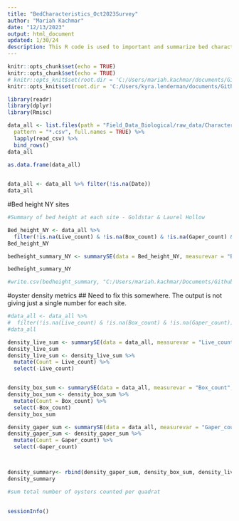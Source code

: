 ```yaml
---
title: "BedCharacteristics_Oct2023Survey"
author: "Mariah Kachmar"
date: "12/13/2023"
output: html_document
updated: 1/30/24
description: This R code is used to important and summarize bed characteristics (height, area, rugosity, density, and coverage) data from the LISS Oyster Health Project's October 2023 oyster population surveys at Ash Creek and Fence Creek intertidal sites in Connecticut and Goldstar Beach and Laurel Hollow subtidal sites in New York. 
---
```



```r
knitr::opts_chunk$set(echo = TRUE)
knitr::opts_chunk$set(echo = TRUE)
# knitr::opts_knit$set(root.dir = 'C:/Users/mariah.kachmar/documents/Github/EAD-ASEB_EPA_LISS_Disease_Surveillance') #Mariah's
knitr::opts_knit$set(root.dir = 'C:/Users/kyra.lenderman/documents/Github/EAD-ASEB_EPA_LISS_Disease_Surveillance') #Kyra's

library(readr)
library(dplyr)
library(Rmisc)
```




```r

data_all <- list.files(path = "Field_Data_Biological/raw_data/Characteristics",                           # Identify all CSV files
  pattern = "*.csv", full.names = TRUE) %>% 
  lapply(read_csv) %>% 
  bind_rows()
data_all

as.data.frame(data_all)

 
data_all <- data_all %>% filter(!is.na(Date))
data_all
```
#Bed height NY sites
 
```r
#Summary of bed height at each site - Goldstar & Laurel Hollow

Bed_height_NY <- data_all %>%
  filter(!is.na(Live_count) & !is.na(Box_count) & !is.na(Gaper_count) & !is.na(Bed_height))
Bed_height_NY 

bedheight_summary_NY <- summarySE(data = Bed_height_NY, measurevar = "Bed_height", groupvars = c( "Date", "Site"))

bedheight_summary_NY

#write.csv(bedheight_summary, "C:/Users/mariah.kachmar/Documents/Github/EAD-ASEB_EPA_LISS_Disease_Surveillance/Field_Data_Biological/Output/BedHeight_AllSite.csv", row.names=FALSE)
```

#oyster density metrics
## Need to fix this somewhere. The output is not giving just a single number for each site. 
```r

#data_all <- data_all %>%
#  filter(!is.na(Live_count) & !is.na(Box_count) & !is.na(Gaper_count))
#data_all  

density_live_sum <- summarySE(data = data_all, measurevar = "Live_count", groupvars = c(  "Site"))
density_live_sum
density_live_sum <- density_live_sum %>%
  mutate(Count = Live_count) %>%
  select(-Live_count)


density_box_sum <- summarySE(data = data_all, measurevar = "Box_count", groupvars = c( "Site"))
density_box_sum <- density_box_sum %>%
  mutate(Count = Box_count) %>%
  select(-Box_count)
density_box_sum

density_gaper_sum <- summarySE(data = data_all, measurevar = "Gaper_count", groupvars = c( "Site"))
density_gaper_sum <- density_gaper_sum %>%
  mutate(Count = Gaper_count) %>%
  select(-Gaper_count)



density_summary<- rbind(density_gaper_sum, density_box_sum, density_live_sum)
density_summary

#sum total number of oysters counted per quadrat
 


```


```r
sessionInfo()
```